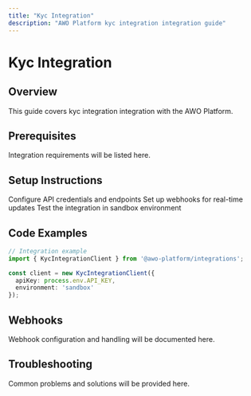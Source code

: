 ```yaml
---
title: "Kyc Integration"
description: "AWO Platform kyc integration integration guide"
---
```


# Kyc Integration

## Overview

<Info>
This guide covers kyc integration integration with the AWO Platform.
</Info>

## Prerequisites

Integration requirements will be listed here.

## Setup Instructions

<Steps>
  <Step title="API Configuration">
    Configure API credentials and endpoints
  </Step>
  <Step title="Webhook Setup">
    Set up webhooks for real-time updates
  </Step>
  <Step title="Testing">
    Test the integration in sandbox environment
  </Step>
</Steps>

## Code Examples

```typescript
// Integration example
import { KycIntegrationClient } from '@awo-platform/integrations';

const client = new KycIntegrationClient({
  apiKey: process.env.API_KEY,
  environment: 'sandbox'
});
```

## Webhooks

Webhook configuration and handling will be documented here.

## Troubleshooting

<Accordion title="Common Integration Issues">
Common problems and solutions will be provided here.
</Accordion>
